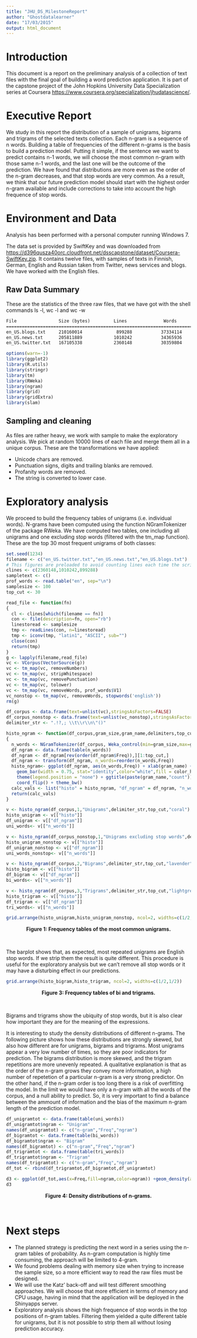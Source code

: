 ```yaml
---
title: "JHU_DS_MilestoneReport"
author: "Ghostdatalearner"
date: "17/03/2015"
output: html_document
---
```


# Introduction
This document is a report on the preliminary analysis of a collection of text files with the final goal of building a word prediction application. It is part of the capstone project of the John Hopkins University Data Specialization series at Coursera <https://www.coursera.org/specialization/jhudatascience/>. 

# Executive Report
We study in this report the distribution of a sample of unigrams, bigrams and trigrams of the selected texts collection. Each n-gram is a sequence of n words. Building a table of frequencies of the different n-grams is the basis to build a prediction model. Putting it simple, if the sentence we want to predict contains n-1 words, we will choose the most common n-gram with those same n-1 words, and the last one will be the outcome of the prediction. We have found that distributions are more even as the order of the n-gram decreases, and that stop words are very common. As a result, we think that our future prediction model should start with the highest order n-gram available and include corrections to take into account the high frequence of stop words.


# Environment and Data
Analysis has been performed with a personal computer running Windows 7.

The data set is provided by SwiftKey and was downloaded from <https://d396qusza40orc.cloudfront.net/dsscapstone/dataset/Coursera-SwiftKey.zip>. It contains twelve files, with samples of texts in Finnish, German, English and Russian taken from Twitter, news services and blogs. We have worked with the English files.

## Raw Data Summary
These are the statistics of the three raw files, that we have got with the shell commands ls -l,  wc -l and wc -w

```html
File                Size (bytes)         Lines              Words
=======================================================================
en_US.blogs.txt     210160014             899288           37334114
en_US.news.txt      205811889            1010242           34365936
en_US.twitter.txt   167105338            2360148           30359804

```


```r
options(warn=-1)
library(ggplot2)
library(R.utils)
library(stringr)
library(tm)
library(RWeka)
library(ngram)
library(grid)
library(gridExtra)
library(slam)
```

## Sampling and cleaning

As files are rather heavy, we work with sample to make the exploratory analysis. We pick at random 10000 lines of each file and merge them all in a unique corpus. These are the transformations we have applied:

* Unicode chars are removed.
* Punctuation signs, digits and trailing blanks are removed.
* Profanity words are removed.
* The string is converted to lower case.


# Exploratory analysis

We proceed to build the frequency tables of unigrams (i.e. individual words). N-grams have been computed using the function NGramTokenizer of the package RWeka. We have computed two tables, one including all unigrams and one excluding stop words (filtered with the tm_map function). These are the top 30 most frequent unigrams of both classes:

```r
set.seed(1234)
filename <- c("en_US.twitter.txt","en_US.news.txt","en_US.blogs.txt")
# This figures are preloaded to avoid counting lines each time the script is run
clines <- c(2360148,1010242,899288)
sampletext <- c()
prof_words <- read.table("en", sep="\n")
samplesize <- 100
top_cut <- 30

read_file <- function(fn)
{
  cl <- clines[which(filename == fn)]
  con <- file(description=fn, open="rb")
  linestoread <- samplesize
  tmp <- readLines(con, n=linestoread) 
  tmp <- iconv(tmp, "latin1", "ASCII", sub="") 
  close(con)
  return(tmp)
}
g <- lapply(filename,read_file)
vc <- VCorpus(VectorSource(g))
vc <- tm_map(vc, removeNumbers) 
vc <- tm_map(vc, stripWhitespace) 
vc <- tm_map(vc, removePunctuation)
vc <- tm_map(vc, tolower)
vc <- tm_map(vc, removeWords, prof_words$V1)
vc_nonstop <- tm_map(vc, removeWords, stopwords('english'))
rm(g)
```


```r
df_corpus <- data.frame(text=unlist(vc),stringsAsFactors=FALSE)
df_corpus_nonstop <- data.frame(text=unlist(vc_nonstop),stringsAsFactors=FALSE)
delimiter_str <- ".!?,; \\t\\r\\n\"()"

histo_ngram <- function(df_corpus,gram_size,gram_name,delimiters,top_cut,color_hist)  
{
  n_words <- NGramTokenizer(df_corpus, Weka_control(min=gram_size,max=gram_size,delimiters = delimiter_str))
  df_ngram <- data.frame(table(n_words))
  df_ngram <- df_ngram[rev(order(df_ngram$Freq)),][1:top_cut,]
  df_ngram <- transform(df_ngram, n_words=reorder(n_words,Freq))
  histo_ngram<- ggplot(df_ngram, aes(n_words,Freq)) + xlab(gram_name) + ylab (paste("Repetitions in",length(filename)*samplesize,"sentences")) +
    geom_bar(width = 0.75, stat="identity",color="white",fill = color_hist) + 
    theme(legend.position = "none") + ggtitle(paste(gram_name,"count")) +
    coord_flip() + theme_bw()
  calc_vals <- list("histo" = histo_ngram, "df_ngram" = df_ngram, "n_words" = n_words) 
  return(calc_vals)
}

v <- histo_ngram(df_corpus,1,"Unigrams",delimiter_str,top_cut,"coral")
histo_unigram <- v[["histo"]]
df_unigram <- v[["df_ngram"]]
uni_words<- v[["n_words"]]

v <- histo_ngram(df_corpus_nonstop,1,"Unigrams excluding stop words",delimiter_str,top_cut,"lightblue")
histo_unigram_nonstop <- v[["histo"]]
df_unigram_nonstop <- v[["df_ngram"]]
uni_words_nonstop<- v[["n_words"]]

v <- histo_ngram(df_corpus,2,"Bigrams",delimiter_str,top_cut,"lavender")
histo_bigram <- v[["histo"]]
df_bigram <- v[["df_ngram"]]
bi_words<- v[["n_words"]]

v <- histo_ngram(df_corpus,3,"Trigrams",delimiter_str,top_cut,"lightgreen")
histo_trigram <- v[["histo"]]
df_trigram <- v[["df_ngram"]]
tri_words<- v[["n_words"]]
```

```r
grid.arrange(histo_unigram,histo_unigram_nonstop, ncol=2, widths=c(1/2,1/2))
```
<center><b>Figure 1: Frequency tables of the most common unigrams.</b></center><br>

The barplot shows that, as expected, most repeated unigrams are English stop words. If we strip them the result is quite different.
This procedure is useful for the exploratory analysis but we can't remove all stop words or it may have a disturbing effect in our predictions.

```r
grid.arrange(histo_bigram,histo_trigram, ncol=2, widths=c(1/2,1/2))
```
<center><b>Figure 3: Frequency tables of bi and trigrams.</b></center><br>

Bigrams and trigrams show the ubiquity of stop words, but it is also clear how important they are for the meaning of the expressions.

It is interesting to study the density distributions of different n-grams. The following picture shows how these distributions are strongly skewed, but also how different are for unigrams, bigrams and trigrams. Most unigrams appear a very low number of times, so they are poor indicators for prediction. The bigrams distribution is more skewed, and the trigram repetitions are more unevenly repeated. A qualitative explanation is that as the order of the n-gram grows they convey more information, a high number of repetetion of a particular n-gram is a very strong predictor.
On the other hand, if the n-gram order is too long there is a risk of overfitting the model. In the limit we would have only a n-gram with all the words of the corpus, and a null ability to predict. So, it is very important to find a balance between the ammount of information and the bias of the maximum n-gram length of the prediction model.

```r
df_unigramtot <- data.frame(table(uni_words))
df_unigramtot$ngram <- "Unigram"
names(df_unigramtot) <- c("n-gram","Freq","ngram")
df_bigramtot <- data.frame(table(bi_words))
df_bigramtot$ngram <- "Bigram"
names(df_bigramtot) <- c("n-gram","Freq","ngram")
df_trigramtot <- data.frame(table(tri_words))
df_trigramtot$ngram <- "Trigram"
names(df_trigramtot) <- c("n-gram","Freq","ngram")
df_tot <- rbind(df_trigramtot,df_bigramtot,df_unigramtot)

d3 <- ggplot(df_tot,aes(x=Freq,fill=ngram,color=ngram)) +geom_density(adjust=15,alpha=0.3) +scale_x_log10()  + theme_bw()
d3

```
<center><b>Figure 4: Density distributions of n-grams.</b></center><br>

# Next steps

* The planned strategy is predicting the next word in a series using the n-gram tables of probability. As n-gram computation is highly time consuming, the approach will be limited to 4-gram. 
* We found problems dealing with memory size when trying to increase the sample size, so a more efficient way to read the raw files must be designed.
* We will use the Katz' back-off and will test different smoothing approaches. We will choose that more efficient in terms of memory and CPU usage, having in mind that the application will be deployed in the Shinyapps server.
* Exploratory analysis shows the high frequence of stop words in the top positions of n-gram tables. Filtering them yielded a quite different table for unigrams, but it is not possible to strip them all without losing prediction accuracy.
